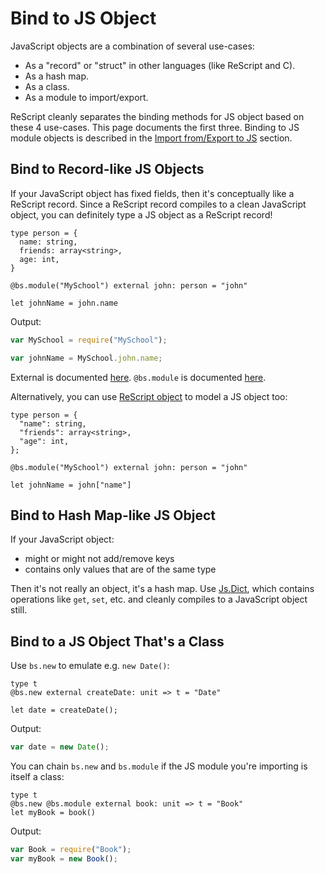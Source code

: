 # Bind to JS Object

JavaScript objects are a combination of several use-cases:

- As a "record" or "struct" in other languages (like ReScript and C).
- As a hash map.
- As a class.
- As a module to import/export.

ReScript cleanly separates the binding methods for JS object based on these 4 use-cases. This page documents the first three. Binding to JS module objects is described in the [Import from/Export to JS](import-from-export-to-js.md) section.

<!-- TODO: mention bs.scope here too? -->

## Bind to Record-like JS Objects

If your JavaScript object has fixed fields, then it's conceptually like a ReScript record. Since a ReScript record compiles to a clean JavaScript object, you can definitely type a JS object as a ReScript record!

```res
type person = {
  name: string,
  friends: array<string>,
  age: int,
}

@bs.module("MySchool") external john: person = "john"

let johnName = john.name
```

Output:

```js
var MySchool = require("MySchool");

var johnName = MySchool.john.name;
```

External is documented [here](external.md). `@bs.module` is documented [here](import-from-export-to-js.md).

Alternatively, you can use [ReScript object](object.md) to model a JS object too:

```res
type person = {
  "name": string,
  "friends": array<string>,
  "age": int,
};

@bs.module("MySchool") external john: person = "john"

let johnName = john["name"]
```

## Bind to Hash Map-like JS Object

If your JavaScript object:

- might or might not add/remove keys
- contains only values that are of the same type

Then it's not really an object, it's a hash map. Use [Js.Dict](/apis/latest/js/dict), which contains operations like `get`, `set`, etc. and cleanly compiles to a JavaScript object still.

## Bind to a JS Object That's a Class

Use `bs.new` to emulate e.g. `new Date()`:

```res
type t
@bs.new external createDate: unit => t = "Date"

let date = createDate();
```

Output:

```js
var date = new Date();
```

You can chain `bs.new` and `bs.module` if the JS module you're importing is itself a class:

```res
type t
@bs.new @bs.module external book: unit => t = "Book"
let myBook = book()
```

Output:

```js
var Book = require("Book");
var myBook = new Book();
```
